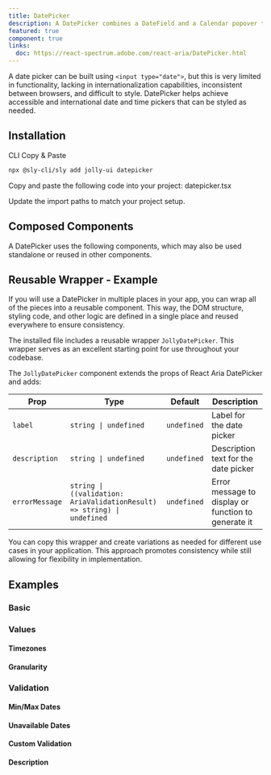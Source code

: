 ```yaml
---
title: DatePicker
description: A DatePicker combines a DateField and a Calendar popover to allow users to enter or select a date value.
featured: true
component: true
links:
  doc: https://react-spectrum.adobe.com/react-aria/DatePicker.html
---
```


A date picker can be built using `<input type="date">`, but this is very limited in functionality, lacking in internationalization capabilities, inconsistent between browsers, and difficult to style. DatePicker helps achieve accessible and international date and time pickers that can be styled as needed.

<ComponentPreview name="datepicker-demo" />

## Installation

<Tabs defaultValue="cli">

<TabsList>
  <TabsTrigger value="cli">CLI</TabsTrigger>
  <TabsTrigger value="manual">Copy & Paste</TabsTrigger>
</TabsList>

<TabsContent value="cli">

```bash
npx @sly-cli/sly add jolly-ui datepicker
```

</TabsContent>

<TabsContent value="manual">

<Steps>

<Step>Copy and paste the following code into your project: datepicker.tsx</Step>

<ComponentSource name="datepicker" />

<Step>Update the import paths to match your project setup.</Step>

</Steps>

</TabsContent>

</Tabs>

## Composed Components

A DatePicker uses the following components, which may also be used standalone or reused in other components.

<ComponentCards>
  <ComponentCard component="label" />
  <ComponentCard component="datefield" />
  <ComponentCard component="button" />
  <ComponentCard component="popover" />
  <ComponentCard component="dialog" />
  <ComponentCard component="calendar" />
</ComponentCards>

## Reusable Wrapper - Example

If you will use a DatePicker in multiple places in your app, you can wrap all of the pieces into a reusable component. This way, the DOM structure, styling code, and other logic are defined in a single place and reused everywhere to ensure consistency.

The installed file includes a reusable wrapper `JollyDatePicker`. This wrapper serves as an excellent starting point for use throughout your codebase.

<ComponentPreview name="datepicker-reusable" />

The `JollyDatePicker` component extends the props of React Aria DatePicker and adds:

| Prop           | Type                                                                    | Default     | Description                                         |
| -------------- | ----------------------------------------------------------------------- | ----------- | --------------------------------------------------- |
| `label`        | `string \| undefined`                                                   | `undefined` | Label for the date picker                           |
| `description`  | `string \| undefined`                                                   | `undefined` | Description text for the date picker                |
| `errorMessage` | `string \| ((validation: AriaValidationResult) => string) \| undefined` | `undefined` | Error message to display or function to generate it |

You can copy this wrapper and create variations as needed for different use cases in your application. This approach promotes consistency while still allowing for flexibility in implementation.

## Examples

### Basic

<ComponentPreview name="datepicker-demo" />

### Values

#### Timezones

<ComponentPreview name="datepicker-timezone" />

#### Granularity

<ComponentPreview name="datepicker-granularity" />

### Validation

<ComponentPreview name="datepicker-validation" />

#### Min/Max Dates

<ComponentPreview name="datepicker-min-max" />

#### Unavailable Dates

<ComponentPreview name="datepicker-unavailable" />

#### Custom Validation

<ComponentPreview name="datepicker-custom-validation" />

#### Description

<ComponentPreview name="datepicker-description" />
